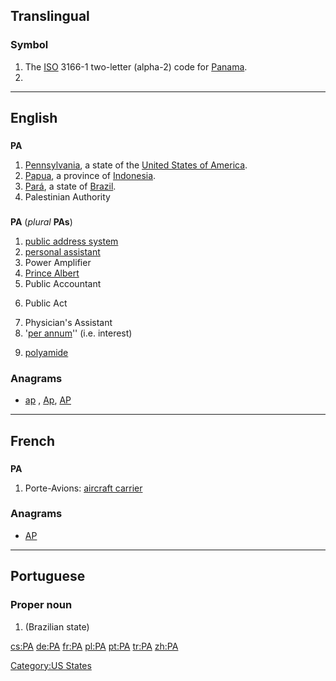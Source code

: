 {{also|Appendix:Variations of "pa"}}
==Translingual==

===Symbol===
{{infl|mul|symbol}}

# The [[ISO]] 3166-1 two-letter (alpha-2) code for [[Panama]].
# {{SI-unit-abb|peta|ampere|[[electrical current]]}}

----

==English==

==={{abbreviation}}===
'''PA'''

# [[Pennsylvania]], a state of the [[United States of America]].
# [[Papua]], a province of [[Indonesia]].
# [[Pará]], a state of [[Brazil]].
# Palestinian Authority

==={{initialism}}===
'''PA''' (''plural'' '''PAs''')

# [[public address system]]
# [[personal assistant]]
# Power Amplifier
# [[Prince Albert]] {{qualifier|piercing}}
# Public Accountant
# {{legal}} Public Act
# Physician's Assistant
# '[[per annum]]'' (i.e. interest)
# {{organic compounds}} [[polyamide]]

===Anagrams===
* [[ap#English|ap]] , [[Ap#English|Ap]], [[AP#English|AP]]

----

==French==

==={{initialism|fr}}===
'''PA'''

# Porte-Avions: [[aircraft carrier]]

===Anagrams===
* [[AP#French|AP]]

----

==Portuguese==

===Proper noun===
{{pt-proper noun}}

# {{abbreviation of|Pará|lang=pt}} (Brazilian state)

[[Category:US States]]

[[cs:PA]]
[[de:PA]]
[[fr:PA]]
[[pl:PA]]
[[pt:PA]]
[[tr:PA]]
[[zh:PA]]